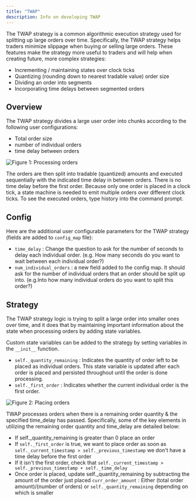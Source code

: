 ```yaml
---
title: "TWAP"
description: Info on developing TWAP
---
```


The TWAP strategy is a common algorithmic execution strategy used for splitting up large orders over time. Specifically, the TWAP strategy helps traders minimize slippage when buying or selling large orders. These features make the strategy more useful to traders and will help when creating future, more complex strategies:

- Incrementing / maintaining states over clock ticks
- Quantizing (rounding down to nearest tradable value) order size
- Dividing an order into segments
- Incorporating time delays between segmented orders

## Overview

The TWAP strategy divides a large user order into chunks according to the following user configurations:

- Total order size
- number of individual orders
- time delay between orders

![Figure 1: Processing orders](TWAP_1.svg)

The orders are then split into tradable (quantized) amounts and executed sequentially with the indicated time delay in between orders. There is no time delay before the first order. Because only one order is placed in a clock tick, a state machine is needed to emit multiple orders over different clock ticks. To see the executed orders, type history into the command prompt.

## Config

Here are the additional user configurable parameters for the TWAP strategy (fields are added to `config_map` file):

- `time_delay` : Change the question to ask for the number of seconds to delay each individual order. (e.g. How many seconds do you want to wait between each individual order?)
- `num_individual_orders` : a new field added to the config map. It should ask for the number of individual orders that an order should be split up into. (e.g.Into how many individual orders do you want to split this order?)

## Strategy

The TWAP strategy logic is trying to split a large order into smaller ones over time, and it does that by maintaining important information about the state when processing orders by adding state variables.

Custom state variables can be added to the strategy by setting variables in the `__init__` function.

- `self._quantity_remaining` : Indicates the quantity of order left to be placed as individual orders. This state variable is updated after each order is placed and persisted throughout until the order is done processing.
- `self._first_order` : Indicates whether the current individual order is the first order.

![Figure 2: Placing orders](TWAP_2.svg)

TWAP processes orders when there is a remaining order quantity & the specified time_delay has passed. Specifically, some of the key elements in utilizing the remaining order quantity and time_delay are detailed below:

- If self.\_quantity_remaining is greater than 0 place an order
- If `self._first_order` is true, we want to place order as soon as `self._current_timestamp > self._previous_timestamp` we don't have a time delay before the first order
- If it isn't the first order, check that `self._current_timestamp > self._previous_timestamp + self._time_delay`
- Once order is placed, update self.\_quantity_remaining by subtracting the amount of the order just placed `curr_order_amount` : Either (total order amount)/(number of orders) or `self._quantity_remaining` depending on which is smaller

